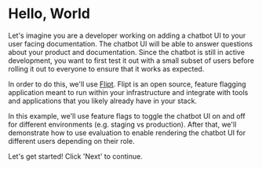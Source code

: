 # Hello, World

Let's imagine you are a developer working on adding a chatbot UI to your user facing documentation. The chatbot UI will be able to answer questions about your product and documentation. Since the chatbot is still in active development, you want to first test it out with a small subset of users before rolling it out to everyone to ensure that it works as expected.

In order to do this, we'll use [Flipt](https://www.flipt.io). Flipt is an open source, feature flagging application meant to run within your infrastructure and integrate with tools and applications that you likely already have in your stack.

In this example, we'll use feature flags to toggle the chatbot UI on and off for different environments (e.g. staging vs production). After that, we'll demonstrate how to use evaluation to enable rendering the chatbot UI for different users depending on their role.

Let's get started! Click 'Next' to continue.
